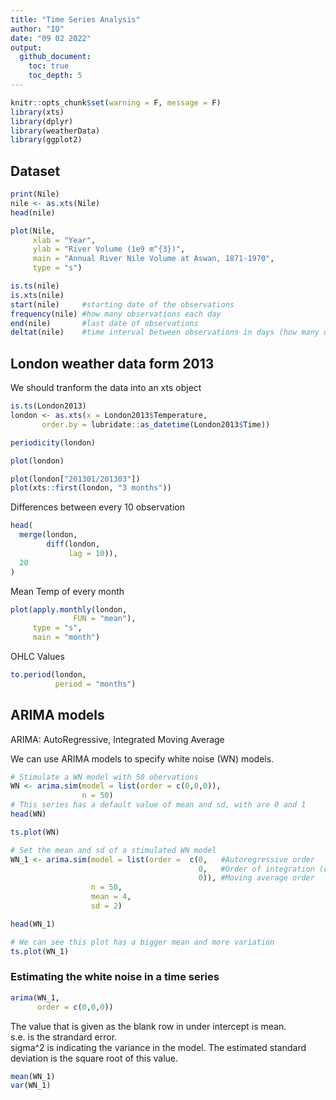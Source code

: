 ```yaml
---
title: "Time Series Analysis"
author: "IO"
date: "09 02 2022"
output: 
  github_document:
    toc: true
    toc_depth: 5
---
```


```r
knitr::opts_chunk$set(warning = F, message = F)
library(xts)
library(dplyr)
library(weatherData)
library(ggplot2)
```

## Dataset

```r
print(Nile)
nile <- as.xts(Nile)
head(nile)
```

```r
plot(Nile, 
     xlab = "Year",
     ylab = "River Volume (1e9 m^{3})",
     main = "Annual River Nile Volume at Aswan, 1871-1970",
     type = "s")
```

```r
is.ts(nile)
is.xts(nile)
start(nile)     #starting date of the observations
frequency(nile) #how many observations each day
end(nile)       #last date of observations
deltat(nile)    #time interval between observations in days (how many observations in a day)
```

## London weather data form 2013

We should tranform the data into an xts object

```r
is.ts(London2013)
london <- as.xts(x = London2013$Temperature,
       order.by = lubridate::as_datetime(London2013$Time))

periodicity(london)
```

```r
plot(london)
```

```r
plot(london["201301/201303"])
plot(xts::first(london, "3 months"))
```

Differences between every 10 observation

```r
head(
  merge(london,
        diff(london, 
             lag = 10)),
  20
)
```

Mean Temp of every month

```r
plot(apply.monthly(london,
              FUN = "mean"),
     type = "s",
     main = "month")
```

OHLC Values

```r
to.period(london,
          period = "months")
```

## ARIMA models

ARIMA: AutoRegressive, Integrated Moving Average

We can use ARIMA models to specify white noise (WN) models.

```r
# Stimulate a WN model with 50 obervations
WN <- arima.sim(model = list(order = c(0,0,0)),
                n = 50)
# This series has a default value of mean and sd, with are 0 and 1
head(WN)

ts.plot(WN)
```

```r
# Set the mean and sd of a stimulated WN model
WN_1 <- arima.sim(model = list(order =  c(0,   #Autoregressive order
                                          0,   #Order of integration (differencing)
                                          0)), #Moving average order
                  n = 50,
                  mean = 4,
                  sd = 2)

head(WN_1)

# We can see this plot has a bigger mean and more variation
ts.plot(WN_1)
```

### Estimating the white noise in a time series

```r
arima(WN_1, 
      order = c(0,0,0))
```

The value that is given as the blank row in under intercept is mean.  
s.e. is the strandard error.  
sigma^2 is indicating the variance in the model. The estimated standard deviation is the square root of this value.

```r
mean(WN_1)
var(WN_1)
```

